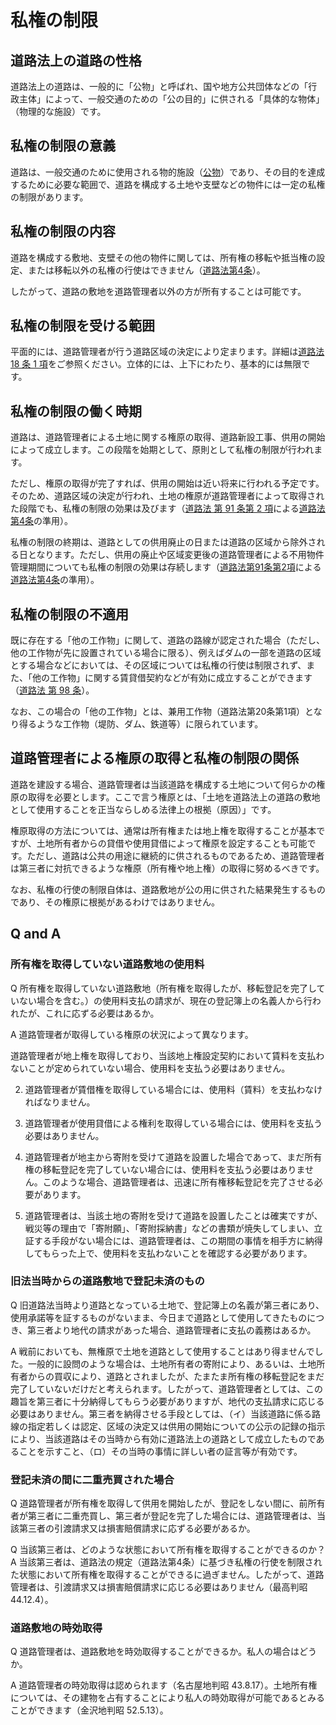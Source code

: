# 私権の制限



## 道路法上の道路の性格



道路法上の道路は、一般的に「公物」と呼ばれ、国や地方公共団体などの「行政主体」によって、一般交通のための「公の目的」に供される「具体的な物体」（物理的な施設）です。


## 私権の制限の意義



道路は、一般交通のために使用される物的施設（[公物](https://ja.wikipedia.org/wiki/%E5%85%AC%E7%89%A9)）であり、その目的を達成するために必要な範囲で、道路を構成する土地や支壁などの物件には一定の私権の制限があります。


## 私権の制限の内容



道路を構成する敷地、支壁その他の物件に関しては、所有権の移転や抵当権の設定、または移転以外の私権の行使はできません（[道路法第4条](https://elaws.e-gov.go.jp/document?lawid=327AC1000000180#Mp-At_4)）。


したがって、道路の敷地を道路管理者以外の方が所有することは可能です。


## 私権の制限を受ける範囲



平面的には、道路管理者が行う道路区域の決定により定まります。詳細は[道路法 18 条 1 項](https://elaws.e-gov.go.jp/document?lawid=327AC1000000180#Mp-At_18)をご参照ください。立体的には、上下にわたり、基本的には無限です。


## 私権の制限の働く時期



道路は、道路管理者による土地に関する権原の取得、道路新設工事、供用の開始によって成立します。この段階を始期として、原則として私権の制限が行われます。


ただし、権原の取得が完了すれば、供用の開始は近い将来に行われる予定です。そのため、道路区域の決定が行われ、土地の権原が道路管理者によって取得された段階でも、私権の制限の効果は及びます（[道路法 第 91 条第 2 項](https://elaws.e-gov.go.jp/document?lawid=327AC1000000180#Mp-At_91)による[道路法第4条](https://elaws.e-gov.go.jp/document?lawid=327AC1000000180#Mp-At_4)の準用）。


私権の制限の終期は、道路としての供用廃止の日または道路の区域から除外される日となります。ただし、供用の廃止や区域変更後の道路管理者による不用物件管理期間についても私権の制限の効果は存続します（[道路法第91条第2項](https://elaws.e-gov.go.jp/document?lawid=327AC1000000180#Mp-At_91)による[道路法第4条](https://elaws.e-gov.go.jp/document?lawid=327AC1000000180#Mp-At_4)の準用）。


## 私権の制限の不適用



既に存在する「他の工作物」に関して、道路の路線が認定された場合（ただし、他の工作物が先に設置されている場合に限る）、例えばダムの一部を道路の区域とする場合などにおいては、その区域については私権の行使は制限されず、また、「他の工作物」に関する賃貸借契約などが有効に成立することができます（[道路法 第 98 条](https://elaws.e-gov.go.jp/document?lawid=327AC1000000180#Mp-At_98)）。


なお、この場合の「他の工作物」とは、兼用工作物（道路法第20条第1項）となり得るような工作物（堤防、ダム、鉄道等）に限られています。


## 道路管理者による権原の取得と私権の制限の関係



道路を建設する場合、道路管理者は当該道路を構成する土地について何らかの権原の取得を必要とします。ここで言う権原とは、「土地を道路法上の道路の敷地として使用することを正当ならしめる法律上の根拠（原因）」です。


権原取得の方法については、通常は所有権または地上権を取得することが基本ですが、土地所有者からの貸借や使用貸借によって権原を設定することも可能です。ただし、道路は公共の用途に継続的に供されるものであるため、道路管理者は第三者に対抗できるような権原（所有権や地上権）の取得に努めるべきです。


なお、私権の行使の制限自体は、道路敷地が公の用に供された結果発生するものであり、その権原に根拠があるわけではありません。


## Q and A



### 所有権を取得していない道路敷地の使用料



Q 所有権を取得していない道路敷地（所有権を取得したが、移転登記を完了していない場合を含む。）の使用料支払の請求が、現在の登記簿上の名義人から行われたが、これに応ずる必要はあるか。



A 道路管理者が取得している権原の状況によって異なります。


道路管理者が地上権を取得しており、当該地上権設定契約において賃料を支払わないことが定められていない場合、使用料を支払う必要はありません。


2. 道路管理者が賃借権を取得している場合には、使用料（賃料）を支払わなければなりません。


3. 道路管理者が使用貸借による権利を取得している場合には、使用料を支払う必要はありません。


4. 道路管理者が地主から寄附を受けて道路を設置した場合であって、まだ所有権の移転登記を完了していない場合には、使用料を支払う必要はありません。このような場合、道路管理者は、迅速に所有権移転登記を完了させる必要があります。


5. 道路管理者は、当該土地の寄附を受けて道路を設置したことは確実ですが、戦災等の理由で「寄附願」、「寄附採納書」などの書類が焼失してしまい、立証する手段がない場合には、道路管理者は、この期間の事情を相手方に納得してもらった上で、使用料を支払わないことを確認する必要があります。


### 旧法当時からの道路敷地で登記未済のもの



Q 旧道路法当時より道路となっている土地で、登記簿上の名義が第三者にあり、使用承諾等を証するものがないまま、今日まで道路として使用してきたものにつき、第三者より地代の請求があった場合、道路管理者に支払の義務はあるか。



A 戦前においても、無権原で土地を道路として使用することはあり得ませんでした。一般的に設問のような場合は、土地所有者の寄附により、あるいは、土地所有者からの買収により、道路とされましたが、たまたま所有権の移転登記をまだ完了していないだけだと考えられます。したがって、道路管理者としては、この趣旨を第三者に十分納得してもらう必要がありますが、地代の支払請求に応じる必要はありません。第三者を納得させる手段としては、（イ）当該道路に係る路線の指定若しくは認定、区域の決定又は供用の開始についての公示の記録の指示により、当該道路はその当時から有効に道路法上の道路として成立したものであることを示すこと、（ロ）その当時の事情に詳しい者の証言等が有効です。


### 登記未済の間に二重売買された場合



Q 道路管理者が所有権を取得して供用を開始したが、登記をしない間に、前所有者が第三者に二重売買し、第三者が登記を完了した場合には、道路管理者は、当該第三者の引渡請求又は損害賠償請求に応ずる必要があるか。



Q 当該第三者は、どのような状態において所有権を取得することができるのか？
A 当該第三者は、道路法の規定（道路法第4条）に基づき私権の行使を制限された状態において所有権を取得することができるに過ぎません。したがって、道路管理者は、引渡請求又は損害賠償請求に応じる必要はありません（最高判昭 44.12.4）。


### 道路敷地の時効取得



Q 道路管理者は、道路敷地を時効取得することができるか。私人の場合はどうか。



A 道路管理者の時効取得は認められます（名古屋地判昭 43.8.17）。土地所有権については、その建物を占有することにより私人の時効取得が可能であるとみることができます（金沢地判昭 52.5.13）。